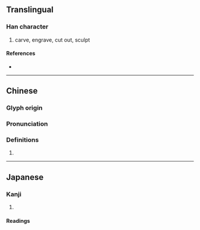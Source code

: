 {{character info/new}}
==Translingual==

===Han character===
{{Han char|rn=96|rad=玉|as=09|sn=13|four=17132|canj=MGVNO|ids=⿰𤣩彖}}

# carve, engrave, cut out, sculpt

====References====
* {{Han ref|kx=0737.110|dkj=21113|dj=1148.140|hdz=21129.070|uh=7451|ud=29777|bh=DEB5|bd=57013}}

----

==Chinese==
{{zh-forms}}

===Glyph origin===
{{Han etym}}

===Pronunciation===
{{zh-pron
|m=zhuàn
|c=syun6
|mc=y
|oc=y
|ma=
|cat=
}}

===Definitions===
{{zh-hanzi}}

# {{rfdef|zh}}

----

==Japanese==

===Kanji===
{{ja-kanji|grade=|rs=玉09}}

# {{defn|lang=ja|sort=玉09}}

====Readings====
{{ja-readings|on=[[てん]] (ten), [[でん]] (den)|kun=[[うきぼり]] (ukibori)|nanori=}}